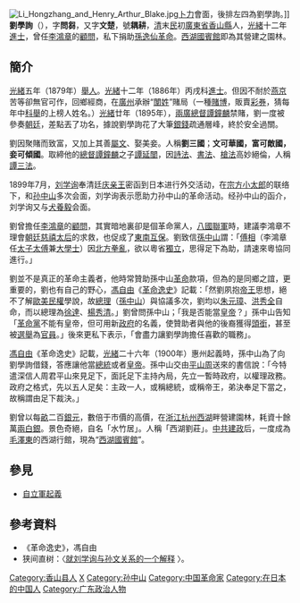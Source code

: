 {{No footnotes|time=2016-01-03T05:16:53+00:00}}
[[File:Li_Hongzhang_and_Henry_Arthur_Blake.jpg|thumb]][[卜力|卜力]]會面，後排左四為劉學詢。]]
'''劉學詢'''（{{Bd|1855年||1935年}}），字'''問芻'''，又字'''文楚'''，號'''耦耕'''，[[清|清]]末[[中華民國|民]]初[[廣東省|廣東省]][[香山縣|香山縣]]人，[[光緒|光緒]]十二年[[進士|進士]]，曾任[[李鴻章|李鴻章]]的[[顧問|顧問]]，私下捐助[[孫逸仙|孫逸仙]][[革命|革命]]。[[西湖國賓館|西湖國賓館]]即為其營建之園林。

==簡介==
[[光緒|光緒]]五年（1879年）[[舉人|舉人]]。[[光緒|光緒]]十二年（1886年）丙戌科[[進士|進士]]。但因不耐於[[燕京|燕京]]苦等卻無官可作，回鄉經商，在[[廣州|廣州]]承辦“[[闈姓|闈姓]]”賭局（一種[[賭博|賭博]]，販賣[[彩券|彩券]]，猜每年中[[科舉|科舉]]的上榜人姓名。）[[光緒|光緒]]廿年（1895年），[[兩廣總督|兩廣總督]][[譚鐘麟|譚鐘麟]]禁賭，劉一度被參奏[[朝廷|朝廷]]，差點丟了功名，據說劉學詢花了大筆[[銀錢|銀錢]]疏通層峰，終於安全過關。

劉因聚賭而致富，又加上其善[[文學|屬文]]、娶美妾。人稱'''劉三國'''；'''文可華國，富可敵國，妾可傾國'''。取締他的[[總督|總督]][[譚鐘麟|譚鐘麟]]之子[[譚延闓|譚延闓]]，因[[近體詩|詩法]]、[[書法|書法]]、[[槍械|槍法]]高妙絕倫，人稱[[譚三法|譚三法]]。

1899年7月，[[刘学询|刘学询]]奉清廷[[庆亲王|庆亲王]]密函到日本进行外交活动，在[[宗方小太郎|宗方小太郎]]的联络下，和[[孙中山|孙中山]]多次会面，刘学询表示愿助力孙中山的革命活动。经孙中山的函介，刘学询又与[[犬養毅|犬養毅]]会面。

劉曾擔任[[李鴻章|李鴻章]]的[[顧問|顧問]]，其實暗地裏卻是個革命黨人，[[八國聯軍|八國聯軍]]時，建議李鴻章不理會[[朝廷|朝廷]][[慈禧太后|慈禧太后]]的求救，也促成了[[東南互保|東南互保]]。劉致信[[孫中山|孫中山]]謂：「[[李鴻章|傅相]]（李鴻章任[[太子太傅|太子太傅]]兼[[大學士|大學士]]）因[[庚子拳亂|北方拳亂]]，欲以粵省[[獨立|獨立]]，思得足下為助，請速來粵協同進行。」

劉並不是真正的革命主義者，他時常贊助孫中山[[革命|革命]]款項，但為的是同鄉之誼，更重要的，劉也有自己的野心，[[馮自由|馮自由]]《[[革命逸史|革命逸史]]》記載：「然劉夙抱[[帝王|帝王]]思想，絕不了解[[歐美|歐美]][[民權|民權]]學說，故[[總理|總理]]（[[孫中山|孫中山]]）與協議多次，劉均以[[朱元璋|朱元璋]]、[[洪秀全|洪秀全]]自命，而以總理為[[徐達|徐達]]、[[楊秀清|楊秀清]]。」劉曾問孫中山；「我是否能當[[皇帝|皇帝]]？」孫中山告知「[[革命黨|革命黨]]不能有皇帝，但可用新[[政府|政府]]的名義，使贊助者與他的後裔獲得[[頭銜|頭銜]]，甚至被[[選舉|選舉]]為[[官員|官員]]。」後來更私下表示，「會盡力讓劉學詢擔任喜歡的職務」。

[[馮自由|馮自由]]《革命逸史》記載，[[光緒|光緒]]二十六年（1900年）惠州起義時，孫中山為了向劉學詢借錢，答應讓他當[[總統|總統]]或者[[皇帝|皇帝]]。孫中山交由[[平山周|平山周]]送來的書信說：「今特遣深信人周君平山來見足下，面託足下主持內局，先立一暫時政府，以權理政務。政府之格式，先以五人足矣：主政一人，或稱總統，或稱帝王，弟決奉足下當之，故稱謂由足下裁決。」

劉曾以每[[畝|畝]]二百[[銀元|銀元]]，數倍于市價的高價，在[[浙江|浙江]][[杭州|杭州]][[西湖|西湖]]畔營建園林，耗資十餘萬[[兩|兩]][[银两|白銀]]。景色奇絕，自名「水竹居」。人稱「西湖劉莊」。[[中共|中共]][[中華人民共和國|建政]]后，一度成為[[毛澤東|毛澤東]]的西湖行館，現為“[[西湖國賓館|西湖國賓館]]”。

==參見==
* [[自立軍起義|自立軍起義]]

==參考資料==
*《革命逸史》，馮自由
*狭间直树：〈[http://www.nssd.org/articles/Article_Read.aspx?id=11071742 就刘学询与孙文关系的一个解释] {{Wayback|url=http://www.nssd.org/articles/Article_Read.aspx?id=11071742 |date=20180209182301 }}〉。
{{光绪十二年丙戌科殿试金榜}}
{{DEFAULTSORT:L劉}}
[[Category:香山县人|Category:香山县人]]
[[Category:刘姓|X]]
[[Category:孙中山|Category:孙中山]]
[[Category:中国革命家|Category:中国革命家]]
[[Category:在日本的中国人|Category:在日本的中国人]]
[[Category:广东政治人物|Category:广东政治人物]]